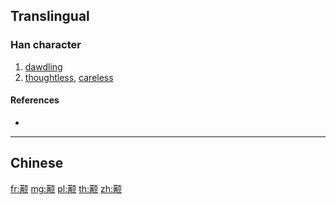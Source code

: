 {{character info/new}}
{{also|顢}}
==Translingual==

===Han character===
{{Han char|rn=181|rad=页|as=10|sn=16|four=|canj=TBMBO}}

# [[dawdling]]
# [[thoughtless]], [[careless]]

====References====
* {{Han ref|kx=1410.451|hdz=74385.030|uh=989F|ud=39071}}

----

==Chinese==
{{zh-see|顢}}

[[fr:颟]]
[[mg:颟]]
[[pl:颟]]
[[th:颟]]
[[zh:颟]]
